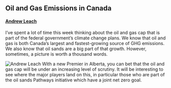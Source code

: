 ## Oil and Gas Emissions in Canada

#### [Andrew Leach](https://ca.linkedin.com/in/leach-econ)

I've spent a lot of time this week thinking about the oil and gas cap that is part of the federal government's climate change plans. We know that oil and gas is both Canada's largest and fastest-growing source of GHG emissions. We also know that oil sands are a big part of that growth. However, sometimes, a picture is worth a thousand words.

![Andrew Leach](https://leachandrew.github.io/NIR/images/nir_oil_prov.png){width=1400,height=700}
With a new Premier in Alberta, you can bet that the oil and gas cap will be under an increasing level of scrutiny. It will be interesting to see where the major players land on this, in particular those who are part of the oil sands Pathways initiative which have a joint net zero goal.